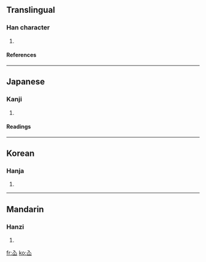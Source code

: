 ==Translingual==
===Han character===
{{Han char|rn=46|rad=山|as=02|sn=5|four=8077<sub>0</sub>|canj=人山 (OU), XX人山 (XXOU)}}
# {{defn|Han|sort=山02}}
====References====
{{Han ref|kx=0307.040|dkj=07874|dj=0607.040|hdz=10760.100|uh=5C73|ud=23667|bh=C977|bd=51575}}
----
==Japanese==
===Kanji===
{{ja-kanji|grade=|rs=山02}}
# {{defn|Japanese}} 
====Readings====
{{ja-readings|on=[[せん]] (sen)|kun=}}
----
==Korean==
===Hanja===
{{ko-hanja|hangeul=선|rv=seon|mr=sŏn}}
# {{defn|Korean}}
----
==Mandarin==
===Hanzi===
{{cmn-hanzi|pin=[[xiān]] ([[xian1]])|wg=hsien<sup>1</sup>}}
# {{defn|Mandarin}}

[[fr:屳]]
[[ko:屳]]